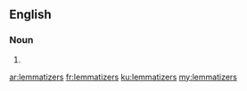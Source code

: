 ==English==

===Noun===
{{head|en|noun plural form}}

# {{plural of|lemmatizer|lang=en}}

[[ar:lemmatizers]]
[[fr:lemmatizers]]
[[ku:lemmatizers]]
[[my:lemmatizers]]